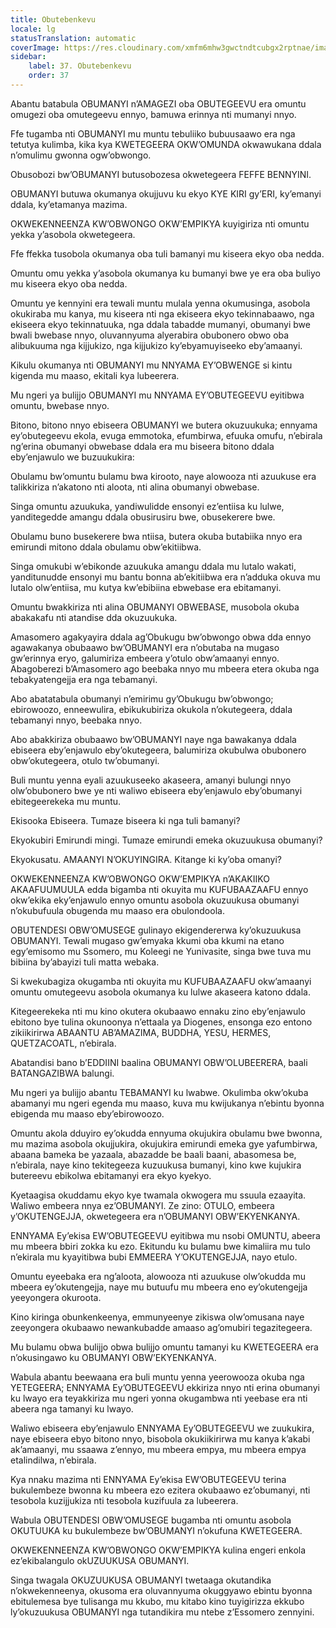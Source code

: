 ```yaml
---
title: Obutebenkevu
locale: lg
statusTranslation: automatic
coverImage: https://res.cloudinary.com/xmfm6mhw3gwctndtcubgx2rptnae/image/upload/v1740337243/small_cover_educacion_fundamental_a051170f1c.webp
sidebar:
    label: 37. Obutebenkevu
    order: 37
---
```

Abantu batabula OBUMANYI n’AMAGEZI oba OBUTEGEEVU era omuntu omugezi oba omutegeevu ennyo, bamuwa erinnya nti mumanyi nnyo.

Ffe tugamba nti OBUMANYI mu muntu tebuliiko bubuusaawo era nga tetutya kulimba, kika kya KWETEGEERA OKW’OMUNDA okwawukana ddala n’omulimu gwonna ogw’obwongo.

Obusobozi bw’OBUMANYI butusobozesa okwetegeera FEFFE BENNYINI.

OBUMANYI butuwa okumanya okujjuvu ku ekyo KYE KIRI gy’ERI, ky’emanyi ddala, ky’etamanya mazima.

OKWEKENNEENZA KW’OBWONGO OKW’EMPIKYA kuyigiriza nti omuntu yekka y’asobola okwetegeera.

Ffe ffekka tusobola okumanya oba tuli bamanyi mu kiseera ekyo oba nedda.

Omuntu omu yekka y’asobola okumanya ku bumanyi bwe ye era oba buliyo mu kiseera ekyo oba nedda.

Omuntu ye kennyini era tewali muntu mulala yenna okumusinga, asobola okukiraba mu kanya, mu kiseera nti nga ekiseera ekyo tekinnabaawo, nga ekiseera ekyo tekinnatuuka, nga ddala tabadde mumanyi, obumanyi bwe bwali bwebase nnyo, oluvannyuma alyerabira obubonero obwo oba alibukuuma nga kijjukizo, nga kijjukizo ky’ebyamuyiseeko eby’amaanyi.

Kikulu okumanya nti OBUMANYI mu NNYAMA EY’OBWENGE si kintu kigenda mu maaso, ekitali kya lubeerera.

Mu ngeri ya bulijjo OBUMANYI mu NNYAMA EY’OBUTEGEEVU eyitibwa omuntu, bwebase nnyo.

Bitono, bitono nnyo ebiseera OBUMANYI we butera okuzuukuka; ennyama ey’obutegeevu ekola, evuga emmotoka, efumbirwa, efuuka omufu, n’ebirala ng’erina obumanyi obwebase ddala era mu biseera bitono ddala eby’enjawulo we buzuukukira:

Obulamu bw’omuntu bulamu bwa kirooto, naye alowooza nti azuukuse era talikkiriza n’akatono nti aloota, nti alina obumanyi obwebase.

Singa omuntu azuukuka, yandiwulidde ensonyi ez’entiisa ku lulwe, yanditegedde amangu ddala obusirusiru bwe, obusekerere bwe.

Obulamu buno busekerere bwa ntiisa, butera okuba butabiika nnyo era emirundi mitono ddala obulamu obw’ekitiibwa.

Singa omukubi w’ebikonde azuukuka amangu ddala mu lutalo wakati, yanditunudde ensonyi mu bantu bonna ab’ekitiibwa era n’adduka okuva mu lutalo olw’entiisa, mu kutya kw’ebibiina ebwebase era ebitamanyi.

Omuntu bwakkiriza nti alina OBUMANYI OBWEBASE, musobola okuba abakakafu nti atandise dda okuzuukuka.

Amasomero agakyayira ddala ag’Obukugu bw’obwongo obwa dda ennyo agawakanya obubaawo bw’OBUMANYI era n’obutaba na mugaso gw’erinnya eryo, galumiriza embeera y’otulo obw’amaanyi ennyo. Abagoberezi b’Amasomero ago beebaka nnyo mu mbeera etera okuba nga tebakyatengejja era nga tebamanyi.

Abo abatatabula obumanyi n’emirimu gy’Obukugu bw’obwongo; ebirowoozo, enneewulira, ebikukubiriza okukola n’okutegeera, ddala tebamanyi nnyo, beebaka nnyo.

Abo abakkiriza obubaawo bw’OBUMANYI naye nga bawakanya ddala ebiseera eby’enjawulo eby’okutegeera, balumiriza okubulwa obubonero obw’okutegeera, otulo tw’obumanyi.

Buli muntu yenna eyali azuukuseeko akaseera, amanyi bulungi nnyo olw’obubonero bwe ye nti waliwo ebiseera eby’enjawulo eby’obumanyi ebitegeerekeka mu muntu.

Ekisooka Ebiseera. Tumaze biseera ki nga tuli bamanyi?

Ekyokubiri Emirundi mingi. Tumaze emirundi emeka okuzuukusa obumanyi?

Ekyokusatu. AMAANYI N’OKUYINGIRA. Kitange ki ky’oba omanyi?

OKWEKENNEENZA KW’OBWONGO OKW’EMPIKYA n’AKAKIIKO AKAAFUUMUULA edda bigamba nti okuyita mu KUFUBAAZAAFU ennyo okw’ekika eky’enjawulo ennyo omuntu asobola okuzuukusa obumanyi n’okubufuula obugenda mu maaso era obulondoola.

OBUTENDESI OBW’OMUSEGE gulinayo ekigendererwa ky’okuzuukusa OBUMANYI. Tewali mugaso gw’emyaka kkumi oba kkumi na etano egy’emisomo mu Ssomero, mu Koleegi ne Yunivasite, singa bwe tuva mu bibiina by’abayizi tuli matta webaka.

Si kwekubagiza okugamba nti okuyita mu KUFUBAAZAAFU okw’amaanyi omuntu omutegeevu asobola okumanya ku lulwe akaseera katono ddala.

Kitegeerekeka nti mu kino okutera okubaawo ennaku zino eby’enjawulo ebitono bye tulina okunoonya n’ettaala ya Diogenes, ensonga ezo entono zikiikirirwa ABAANTU AB’AMAZIMA, BUDDHA, YESU, HERMES, QUETZACOATL, n’ebirala.

Abatandisi bano b’EDDIINI baalina OBUMANYI OBW’OLUBEERERA, baali BATANGAZIBWA balungi.

Mu ngeri ya bulijjo abantu TEBAMANYI ku lwabwe. Okulimba okw’okuba abamanyi mu ngeri egenda mu maaso, kuva mu kwijukanya n’ebintu byonna ebigenda mu maaso eby’ebirowoozo.

Omuntu akola dduyiro ey’okudda ennyuma okujukira obulamu bwe bwonna, mu mazima asobola okujjukira, okujukira emirundi emeka gye yafumbirwa, abaana bameka be yazaala, abazadde be baali baani, abasomesa be, n’ebirala, naye kino tekitegeeza kuzuukusa bumanyi, kino kwe kujukira butereevu ebikolwa ebitamanyi era ekyo kyekyo.

Kyetaagisa okuddamu ekyo kye twamala okwogera mu ssuula ezaayita. Waliwo embeera nnya ez’OBUMANYI. Ze zino: OTULO, embeera y’OKUTENGEJJA, okwetegeera era n’OBUMANYI OBW’EKYENKANYA.

ENNYAMA Ey’ekisa EW’OBUTEGEEVU eyitibwa mu nsobi OMUNTU, abeera mu mbeera bbiri zokka ku ezo. Ekitundu ku bulamu bwe kimaliira mu tulo n’ekirala mu kyayitibwa bubi EMMEERA Y’OKUTENGEJJA, nayo etulo.

Omuntu eyeebaka era ng’aloota, alowooza nti azuukuse olw’okudda mu mbeera ey’okutengejja, naye mu butuufu mu mbeera eno ey’okutengejja yeeyongera okuroota.

Kino kiringa obunkenkeenya, emmunyeenye zikiswa olw’omusana naye zeeyongera okubaawo newankubadde amaaso ag’omubiri tegazitegeera.

Mu bulamu obwa bulijjo obwa bulijjo omuntu tamanyi ku KWETEGEERA era n’okusingawo ku OBUMANYI OBW’EKYENKANYA.

Wabula abantu beewaana era buli muntu yenna yeerowooza okuba nga YETEGEERA; ENNYAMA Ey’OBUTEGEEVU ekkiriza nnyo nti erina obumanyi ku lwayo era teyakkiriza mu ngeri yonna okugambwa nti yeebase era nti abeera nga tamanyi ku lwayo.

Waliwo ebiseera eby’enjawulo ENNYAMA Ey’OBUTEGEEVU we zuukukira, naye ebiseera ebyo bitono nnyo, bisobola okukiikirirwa mu kanya k’akabi ak’amaanyi, mu ssaawa z’ennyo, mu mbeera empya, mu mbeera empya etalindilwa, n’ebirala.

Kya nnaku mazima nti ENNYAMA Ey’ekisa EW’OBUTEGEEVU terina bukulembeze bwonna ku mbeera ezo ezitera okubaawo ez’obumanyi, nti tesobola kuzijjukiza nti tesobola kuzifuula za lubeerera.

Wabula OBUTENDESI OBW’OMUSEGE bugamba nti omuntu asobola OKUTUUKA ku bukulembeze bw’OBUMANYI n’okufuna KWETEGEERA.

OKWEKENNEENZA KW’OBWONGO OKW’EMPIKYA kulina engeri enkola ez’ekibalangulo okUZUUKUSA OBUMANYI.

Singa twagala OKUZUUKUSA OBUMANYI twetaaga okutandika n’okwekenneenya, okusoma era oluvannyuma okuggyawo ebintu byonna ebitulemesa bye tulisanga mu kkubo, mu kitabo kino tuyigirizza ekkubo ly’okuzuukusa OBUMANYI nga tutandikira mu ntebe z’Essomero zennyini.

